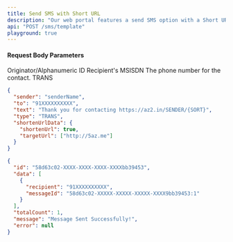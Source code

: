 ```yaml
---
title: Send SMS with Short URL
description: "Our web portal features a send SMS option with a Short URL , making your messaging processes more efficient and consistent."
api: "POST /sms/template"
playground: true
---
```


#### Request Body Parameters

<ParamField path="sender" type="string" required>
  Originator/Alphanumeric ID
</ParamField>

<ParamField path="to" type="string" required>
  Recipient's MSISDN
</ParamField>

<ParamField path="text" type="string" required>
  The phone number for the contact.
</ParamField>

<ParamField path="type" type="string" required>
  TRANS
</ParamField>

<CodeGroup>

```json SampleRequest.json
{
  "sender": "senderName",
  "to": "91XXXXXXXXXX",
  "text": "Thank you for contacting https://az2.in/SENDER/{SORT}",
  "type": "TRANS",
  "shortenUrlData": {
    "shortenUrl": true,
    "targetUrl": ["http://5az.me"]
  }
}
```

```json SampleResponse.json
{
  "id": "58d63c02-XXXX-XXXX-XXXX-XXXXbb39453",
  "data": [
    {
      "recipient": "91XXXXXXXXXX",
      "messageId": "58d63c02-XXXXX-XXXXX-XXXXX-XXXX9bb39453:1"
    }
  ],
  "totalCount": 1,
  "message": "Message Sent Successfully!",
  "error": null
}
```

</CodeGroup>
